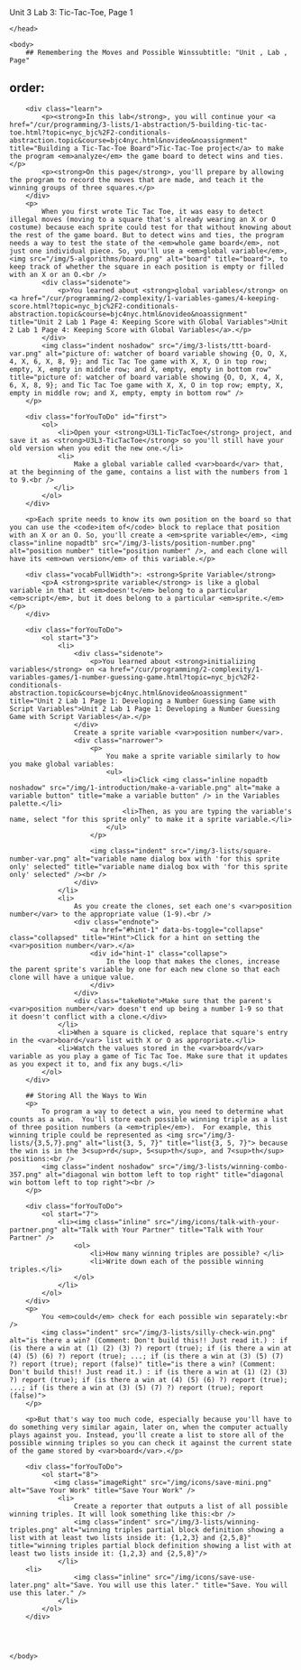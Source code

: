 Unit 3 Lab 3: Tic-Tac-Toe, Page 1</title>
    </head> 
    
    <body>
	    ## Remembering the Moves and Possible Winssubtitle: "Unit , Lab , Page"
order:
---
		
        <div class="learn">
            <p><strong>In this lab</strong>, you will continue your <a href="/cur/programming/3-lists/1-abstraction/5-building-tic-tac-toe.html?topic=nyc_bjc%2F2-conditionals-abstraction.topic&course=bjc4nyc.html&novideo&noassignment" title="Building a Tic-Tac-Toe Board">Tic-Tac-Toe project</a> to make the program <em>analyze</em> the game board to detect wins and ties.</p>
            <p><strong>On this page</strong>, you'll prepare by allowing the program to record the moves that are made, and teach it the winning groups of three squares.</p>
        </div>
        <p>
            When you first wrote Tic Tac Toe, it was easy to detect illegal moves (moving to a square that's already wearing an X or O costume) because each sprite could test for that without knowing about the rest of the game board. But to detect wins and ties, the program needs a way to test the state of the <em>whole game board</em>, not just one individual piece. So, you'll use a <em>global variable</em>, <img src="/img/5-algorithms/board.png" alt="board" title="board">, to keep track of whether the square in each position is empty or filled with an X or an O.<br />
            <div class="sidenote">
                <p>You learned about <strong>global variables</strong> on <a href="/cur/programming/2-complexity/1-variables-games/4-keeping-score.html?topic=nyc_bjc%2F2-conditionals-abstraction.topic&course=bjc4nyc.html&novideo&noassignment" title="Unit 2 Lab 1 Page 4: Keeping Score with Global Variables">Unit 2 Lab 1 Page 4: Keeping Score with Global Variables</a>.</p>
            </div>
            <img class="indent noshadow" src="/img/3-lists/ttt-board-var.png" alt="picture of: watcher of board variable showing {O, O, X, 4, X, 6, X, 8, 9}; and Tic Tac Toe game with X, X, O in top row; empty, X, empty in middle row; and X, empty, empty in bottom row" title="picture of: watcher of board variable showing {O, O, X, 4, X, 6, X, 8, 9}; and Tic Tac Toe game with X, X, O in top row; empty, X, empty in middle row; and X, empty, empty in bottom row" />
        </p>

        <div class="forYouToDo" id="first">
			<ol>
                <li>Open your <strong>U3L1-TicTacToe</strong> project, and save it as <strong>U3L3-TicTacToe</strong> so you'll still have your old version when you edit the new one.</li>
                <li>
                    Make a global variable called <var>board</var> that, at the beginning of the game, contains a list with the numbers from 1 to 9.<br />
               </li>
            </ol>
        </div>
        
        <p>Each sprite needs to know its own position on the board so that you can use the <code>item of</code> block to replace that position with an X or an O. So, you'll create a <em>sprite variable</em>, <img class="inline nopadtb" src="/img/3-lists/position-number.png" alt="position number" title="position number" />, and each clone will have its <em>own version</em> of this variable.</p>
        
        <div class="vocabFullWidth">: <strong>Sprite Variable</strong>
            <p>A <strong>sprite variable</strong> is like a global variable in that it <em>doesn't</em> belong to a particular <em>script</em>, but it does belong to a particular <em>sprite.</em></p>
        </div>
        
        <div class="forYouToDo">
			<ol start="3">
                <li>
                    <div class="sidenote">
                        <p>You learned about <strong>initializing variables</strong> on <a href="/cur/programming/2-complexity/1-variables-games/1-number-guessing-game.html?topic=nyc_bjc%2F2-conditionals-abstraction.topic&course=bjc4nyc.html&novideo&noassignment" title="Unit 2 Lab 1 Page 1: Developing a Number Guessing Game with Script Variables">Unit 2 Lab 1 Page 1: Developing a Number Guessing Game with Script Variables</a>.</p>
                    </div>
                    Create a sprite variable <var>position number</var>.
                    <div class="narrower">
                        <p>
                            You make a sprite variable similarly to how you make global variables: 
                            <ul>
                                <li>Click <img class="inline nopadtb noshadow" src="/img/1-introduction/make-a-variable.png" alt="make a variable button" title="make a variable button" /> in the Variables palette.</li>
                                <li>Then, as you are typing the variable's name, select "for this sprite only" to make it a sprite variable.</li>
                            </ul>
                        </p>
                        
                        <img class="indent" src="/img/3-lists/square-number-var.png" alt="variable name dialog box with 'for this sprite only' selected" title="variable name dialog box with 'for this sprite only' selected" /><br />
                    </div>                    
                </li>
                <li>
                    As you create the clones, set each one's <var>position number</var> to the appropriate value (1-9).<br />
                    <div class="endnote">
                        <a href="#hint-1" data-bs-toggle="collapse" class="collapsed" title="Hint">Click for a hint on setting the <var>position number</var>.</a>
                        <div id="hint-1" class="collapse">
                            In the loop that makes the clones, increase the parent sprite's variable by one for each new clone so that each clone will have a unique value.
                        </div>
                    </div>
					<div class="takeNote">Make sure that the parent's <var>position number</var> doesn't end up being a number 1-9 so that it doesn't conflict with a clone.</div>
                </li>
                <li>When a square is clicked, replace that square's entry in the <var>board</var> list with X or O as appropriate.</li>
                <li>Watch the values stored in the <var>board</var> variable as you play a game of Tic Tac Toe. Make sure that it updates as you expect it to, and fix any bugs.</li>	
			</ol>
		</div>

        ## Storing All the Ways to Win
		<p>
            To program a way to detect a win, you need to determine what counts as a win.  You'll store each possible winning triple as a list of three position numbers (a <em>triple</em>).  For example, this winning triple could be represented as <img src="/img/3-lists/{3,5,7}.png" alt="list{3, 5, 7}" title="list{3, 5, 7}"> because the win is in the 3<sup>rd</sup>, 5<sup>th</sup>, and 7<sup>th</sup> positions:<br />
            <img class="indent noshadow" src="/img/3-lists/winning-combo-357.png" alt="diagonal win bottom left to top right" title="diagonal win bottom left to top right"><br />
        </p>
        
        <div class="forYouToDo">
			<ol start="7">
                <li><img class="inline" src="/img/icons/talk-with-your-partner.png" alt="Talk with Your Partner" title="Talk with Your Partner" />
                    <ol>
                        <li>How many winning triples are possible? </li>
                        <li>Write down each of the possible winning triples.</li>
                    </ol>
                </li>
            </ol>
        </div>
        <p>
            You <em>could</em> check for each possible win separately:<br />        
            <img class="indent" src="/img/3-lists/silly-check-win.png" alt="is there a win? (Comment: Don't build this!! Just read it.) : if (is there a win at (1) (2) (3) ?) report (true); if (is there a win at (4) (5) (6) ?) report (true); ...; if (is there a win at (3) (5) (7) ?) report (true); report (false)" title="is there a win? (Comment: Don't build this!! Just read it.) : if (is there a win at (1) (2) (3) ?) report (true); if (is there a win at (4) (5) (6) ?) report (true); ...; if (is there a win at (3) (5) (7) ?) report (true); report (false)">  
        </p>
                      
        <p>But that's way too much code, especially because you'll have to do something very similar again, later on, when the computer actually plays against you. Instead, you'll create a list to store all of the possible winning triples so you can check it against the current state of the game stored by <var>board</var>.</p>
        
        <div class="forYouToDo">
			<ol start="8">
               <img class="imageRight" src="/img/icons/save-mini.png" alt="Save Your Work" title="Save Your Work" />
                <li>
                    Create a reporter that outputs a list of all possible winning triples. It will look something like this:<br />
                    <img class="indent" src="/img/3-lists/winning-triples.png" alt="winning triples partial block definition showing a list with at least two lists inside it: {1,2,3} and {2,5,8}" title="winning triples partial block definition showing a list with at least two lists inside it: {1,2,3} and {2,5,8}"/>
                </li>
		<li>
                	<img class="inline" src="/img/icons/save-use-later.png" alt="Save. You will use this later." title="Save. You will use this later." />
				</li>
            </ol>
        </div>


       
        
    </body>
</html>
